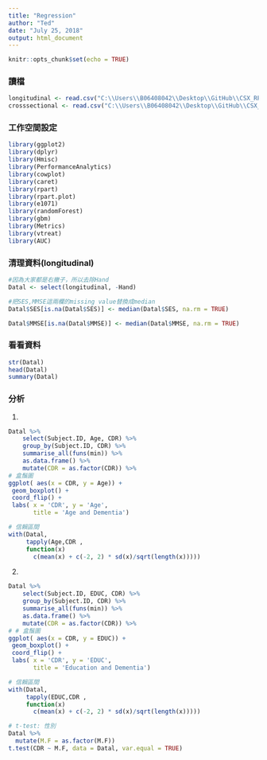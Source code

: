 ```yaml
---
title: "Regression"
author: "Ted"
date: "July 25, 2018"
output: html_document
---
```


```r
knitr::opts_chunk$set(echo = TRUE)
```

### 讀檔

```r
longitudinal <- read.csv("C:\\Users\\B06408042\\Desktop\\GitHub\\CSX_RProject_summer_2018\\week3\\oasis_longitudinal.csv", header=TRUE)
crosssectional <- read.csv("C:\\Users\\B06408042\\Desktop\\GitHub\\CSX_RProject_summer_2018\\week3\\oasis_crosssectional.csv", header= TRUE)
```

### 工作空間設定

```r

library(ggplot2)
library(dplyr)
library(Hmisc)
library(PerformanceAnalytics)
library(cowplot)
library(caret)
library(rpart)
library(rpart.plot)
library(e1071)
library(randomForest)
library(gbm)
library(Metrics)
library(vtreat)
library(AUC)
```

### 清理資料(longitudinal)

```r

#因為大家都是右撇子，所以去除Hand
Datal <- select(longitudinal, -Hand)

#把SES,MMSE這兩欄的missing value替換成median
Datal$SES[is.na(Datal$SES)] <- median(Datal$SES, na.rm = TRUE)

Datal$MMSE[is.na(Datal$MMSE)] <- median(Datal$MMSE, na.rm = TRUE)
```

### 看看資料

```r
str(Datal)
head(Datal)
summary(Datal)
```

### 分析

1. 

```r
Datal %>%
    select(Subject.ID, Age, CDR) %>%
    group_by(Subject.ID, CDR) %>%
    summarise_all(funs(min)) %>%
    as.data.frame() %>%
    mutate(CDR = as.factor(CDR)) %>%
# 盒鬚圖
ggplot( aes(x = CDR, y = Age)) +
 geom_boxplot() + 
 coord_flip() +
 labs( x = 'CDR', y = 'Age', 
       title = 'Age and Dementia')

# 信賴區間
with(Datal, 
     tapply(Age,CDR ,
     function(x) 
       c(mean(x) + c(-2, 2) * sd(x)/sqrt(length(x)))))
```

2.

```r
Datal %>%
    select(Subject.ID, EDUC, CDR) %>%
    group_by(Subject.ID, CDR) %>%
    summarise_all(funs(min)) %>%
    as.data.frame() %>%
    mutate(CDR = as.factor(CDR)) %>%
# # 盒鬚圖  
ggplot( aes(x = CDR, y = EDUC)) +
 geom_boxplot() + 
 coord_flip() +
 labs( x = 'CDR', y = 'EDUC', 
       title = 'Education and Dementia')

# 信賴區間
with(Datal, 
     tapply(EDUC,CDR ,
     function(x) 
       c(mean(x) + c(-2, 2) * sd(x)/sqrt(length(x)))))

# t-test: 性別
Datal %>%
  mutate(M.F = as.factor(M.F))
t.test(CDR ~ M.F, data = Datal, var.equal = TRUE)
```

